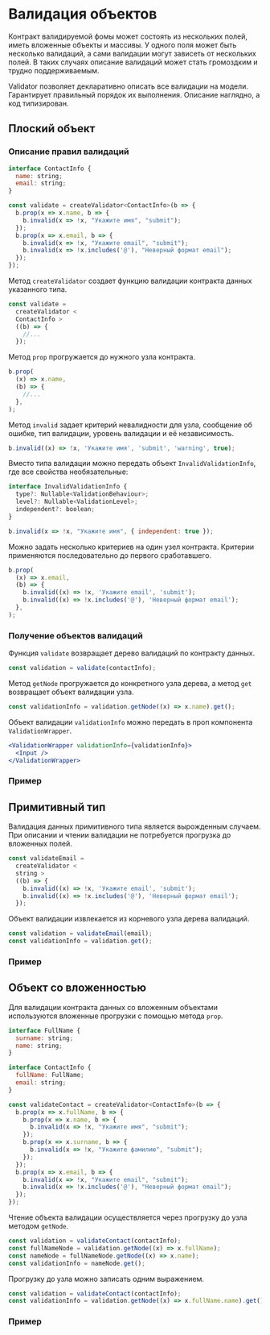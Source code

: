 
<Meta of={DocsStories} />

# Валидация объектов

Контракт валидируемой фомы может состоять из нескольких полей, иметь вложенные объекты и массивы.
У одного поля может быть несколько валидаций, а сами валидации могут зависеть от нескольких полей.
В таких случаях описание валидаций может стать громоздким и трудно поддерживаемым.

Validator позволяет декларативно описать все валидации на модели.
Гарантирует правильный порядок их выполнения.
Описание наглядно, а код типизирован.

## Плоский объект

### Описание правил валидаций

```jsx static
interface ContactInfo {
  name: string;
  email: string;
}

const validate = createValidator<ContactInfo>(b => {
  b.prop(x => x.name, b => {
    b.invalid(x => !x, "Укажите имя", "submit");
  });
  b.prop(x => x.email, b => {
    b.invalid(x => !x, "Укажите email", "submit");
    b.invalid(x => !x.includes('@'), "Неверный формат email");
  });
});
```

Метод `createValidator` создает функцию валидации контракта данных указанного типа.

```jsx static
const validate =
  createValidator <
  ContactInfo >
  ((b) => {
    //...
  });
```

Метод `prop` прогружается до нужного узла контракта.

```jsx static
b.prop(
  (x) => x.name,
  (b) => {
    //...
  },
);
```

Метод `invalid` задает критерий невалидности для узла, сообщение об ошибке, тип валидации, уровень валидации и её независимость.

```jsx static
b.invalid((x) => !x, 'Укажите имя', 'submit', 'warning', true);
```

Вместо типа валидации можно передать объект `InvalidValidationInfo`, где все свойства необязательные:

```jsx static
interface InvalidValidationInfo {
  type?: Nullable<ValidationBehaviour>;
  level?: Nullable<ValidationLevel>;
  independent?: boolean;
}

b.invalid(x => !x, "Укажите имя", { independent: true });
```

Можно задать несколько критериев на один узел контракта.
Критерии применяются последовательно до первого сработавшего.

```jsx static
b.prop(
  (x) => x.email,
  (b) => {
    b.invalid((x) => !x, 'Укажите email', 'submit');
    b.invalid((x) => !x.includes('@'), 'Неверный формат email');
  },
);
```

### Получение объектов валидаций

Функция `validate` возвращает дерево валидаций по контракту данных.

```jsx static
const validation = validate(contactInfo);
```

Метод `getNode` прогружается до конкретного узла дерева, а метод `get` возвращает объект валидации узла.

```jsx static
const validationInfo = validation.getNode((x) => x.name).get();
```

Объект валидации `validationInfo` можно передать в проп компонента `ValidationWrapper`.

```jsx static
<ValidationWrapper validationInfo={validationInfo}>
  <Input />
</ValidationWrapper>
```

### Пример

<Story of={DocsStories.FlatObject} />

## Примитивный тип

Валидация данных примитивного типа является вырожденным случаем.
При описании и чтении валидации не потребуется прогрузка до вложенных полей.

```jsx static
const validateEmail =
  createValidator <
  string >
  ((b) => {
    b.invalid((x) => !x, 'Укажите email', 'submit');
    b.invalid((x) => !x.includes('@'), 'Неверный формат email');
  });
```

Объект валидации извлекается из корневого узла дерева валидаций.

```jsx static
const validation = validateEmail(email);
const validationInfo = validation.get();
```

### Пример

<Story of={DocsStories.PrimitiveType} />

## Объект со вложенностью

Для валидации контракта данных со вложенным объектами используются вложенные прогрузки с помощью метода `prop`.

```jsx static
interface FullName {
  surname: string;
  name: string;
}

interface ContactInfo {
  fullName: FullName;
  email: string;
}

const validateContact = createValidator<ContactInfo>(b => {
  b.prop(x => x.fullName, b => {
    b.prop(x => x.name, b => {
      b.invalid(x => !x, "Укажите имя", "submit");
    });
    b.prop(x => x.surname, b => {
      b.invalid(x => !x, "Укажите фамилию", "submit");
    });
  });
  b.prop(x => x.email, b => {
    b.invalid(x => !x, "Укажите email", "submit");
    b.invalid(x => !x.includes('@'), "Неверный формат email");
  });
});
```

Чтение объекта валидации осуществляется через прогрузку до узла методом `getNode`.

```jsx static
const validation = validateContact(contactInfo);
const fullNameNode = validation.getNode((x) => x.fullName);
const nameNode = fullNameNode.getNode((x) => x.name);
const validationInfo = nameNode.get();
```

Прогрузку до узла можно записать одним выражением.

```jsx static
const validation = validateContact(contactInfo);
const validationInfo = validation.getNode((x) => x.fullName.name).get();
```

### Пример

<Story of={DocsStories.NestedObject} />
